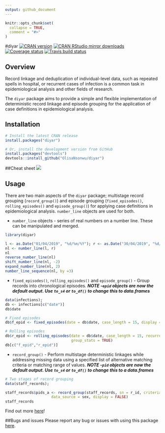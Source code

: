 ```yaml
---
output: github_document
---
```


```r
knitr::opts_chunk$set(
  collapse = TRUE,
  comment = "#>"
)
```

#diyar
[![CRAN version](http://www.r-pkg.org/badges/version/diyar)](https://cran.r-project.org/package=diyar)
[![CRAN RStudio mirror downloads](http://cranlogs.r-pkg.org/badges/diyar)](http://www.r-pkg.org/pkg/diyar)
[![Coverage status](https://codecov.io/gh/OlisaNsonwu/diyar/branch/master/graph/badge.svg)](https://codecov.io/github/OlisaNsonwu/diyar?branch=master)
[![Travis build status](https://travis-ci.org/OlisaNsonwu/diyar.svg?branch=master)](https://travis-ci.org/OlisaNsonwu/diyar)

## Overview
Record linkage and deduplication of individual-level data, such as repeated spells in hospital, or recurrent cases of infection is a common task in epidemiological analysis and other fields of research. 

The `diyar` package aims to provide a simple and flexible implementation of deterministic record linkage and episode grouping for the application of case definitions in epidemiological analysis.

## Installation
```r
# Install the latest CRAN release 
install.packages("diyar")

# Or, install the development version from GitHub
install.packages("devtools")
devtools::install_github("OlisaNsonwu/diyar")
```

##Cheat sheet
<a href="https://github.com/OlisaNsonwu/diyar/tree/master/cheatsheet/diyar2.pdf"><img src="https://github.com/OlisaNsonwu/diyar/blob/master/cheatsheet/thumbnail2.png?raw=true"/></a>

## Usage
There are two main aspects of the `diyar` package; multistage record grouping (`record_group()`) and episode grouping (`fixed_episodes()`, `rolling_episodes()` and `episode_group()`) for applying case definitions in epidemiological analysis. `number_line` objects are used for both.

+ `number_line` objects - series of real numbers on a number line. These can be manipulated and merged.
```r
library(diyar)

l <- as.Date("01/04/2019", "%d/%m/%Y"); r <- as.Date("30/04/2019", "%d/%m/%Y")
nl <- number_line(l, r)
nl
reverse_number_line(nl)
shift_number_line(nl, -2)
expand_number_line(nl, 2)
number_line_sequence(nl, by =3)
```

+ `fixed_episodes()`, `rolling_episodes()` and `episode_group()` - Group records into chronological episodes.
***NOTE -`epid` objects are now the default output. Use `to_s4` or `to_df()` to change this to data.frames***

```r
data(infections);
db <- infections[c("date")]
db$date

# Fixed episodes
db$f_epid <- fixed_episodes(date = db$date, case_length = 15, display = FALSE, group_stats = TRUE)

# Rolling episodes
db$r_epid <- rolling_episodes(date = db$date, case_length = 15, recurrence_length = 40, display = FALSE, 
                              group_stats = TRUE)
db[c("f_epid","r_epid")]
```

+ `record_group()` - Perform multistage deterministic linkages while addressing missing data using a specified list of alternative matching criteria or matching range of values. 
***NOTE -`pid` objects are now the default output. Use `to_s4` or `to_df()` to change this to a data.frames***

```r
# Two stages of record grouping
data(staff_records);

staff_records$pids_a <- record_group(staff_records, sn = r_id, criteria = c(forename, surname),
                     data_source = sex, display = FALSE)
staff_records
```

Find out more [here](https://olisansonwu.github.io/diyar/index.html)!

##Bugs and issues
Please report any bug or issues with using this package [here](https://github.com/OlisaNsonwu/diyar/issues).
